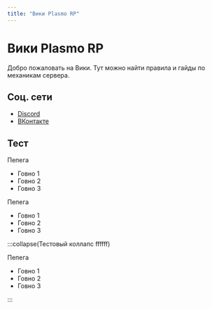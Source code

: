 ```yaml
---
title: "Вики Plasmo RP"
---
```


# Вики Plasmo RP

Добро пожаловать на Вики. Тут можно найти правила и гайды по механикам сервера.

## Соц. сети

- [Discord](https://discord.gg/xVhST4gTFm)
- [ВКонтакте](https://vk.com/plasmorp)

## Тест

<Collapse summary="Тестовый коллапс">

Пепега

- Говно 1
- Говно 2
- Говно 3

</Collapse>

<Collapse summary="Тестовый коллапс">

Пепега

- Говно 1
- Говно 2
- Говно 3

</Collapse>

:::collapse(Тестовый коллапс ffffff)

Пепега

- Говно 1
- Говно 2
- Говно 3

:::